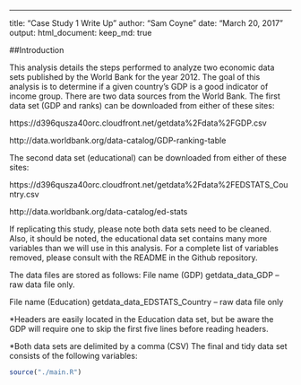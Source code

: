 ---
title: "Case Study 1 Write Up"
author: "Sam Coyne"
date: "March 20, 2017"
output: 
  html_document:
    keep_md: true

##Introduction

This analysis details the steps performed to analyze two economic data sets published by the World Bank for the year 2012. The goal of this analysis is to determine if a given country’s GDP is a good indicator of income group. There are two data sources from the World Bank. The first data set (GDP and ranks) can be downloaded from either of these sites:

https://d396qusza40orc.cloudfront.net/getdata%2Fdata%2FGDP.csv

http://data.worldbank.org/data-catalog/GDP-ranking-table

The second data set (educational) can be downloaded from either of these sites:

https://d396qusza40orc.cloudfront.net/getdata%2Fdata%2FEDSTATS_Country.csv

http://data.worldbank.org/data-catalog/ed-stats

If replicating this study, please note both data sets need to be cleaned. Also, it should be noted, the educational data set contains many more variables than we will use in this analysis. For a complete list of variables removed, please consult with the README in the Github repository. 

The data files are stored as follows:
File name (GDP) getdata_data_GDP – raw data file only.

File name (Education) getdata_data_EDSTATS_Country – raw data file only

*Headers are easily located in the Education data set, but be aware the GDP will require one to skip the first five lines
before reading headers.

*Both data sets are delimited by a comma (CSV)
The final and tidy data set consists of the following variables:

```r
source("./main.R")
```


